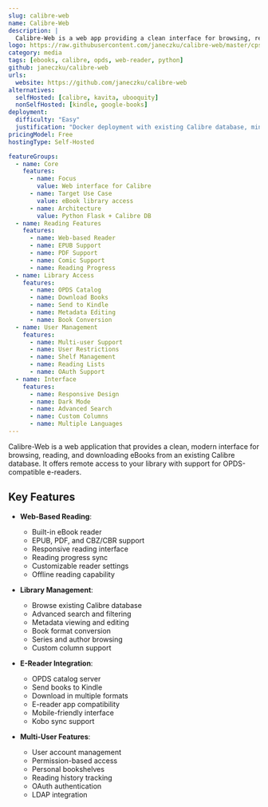 ```yaml
---
slug: calibre-web
name: Calibre-Web
description: |
  Calibre-Web is a web app providing a clean interface for browsing, reading and downloading eBooks using an existing Calibre database, with OPDS support for e-readers.
logo: https://raw.githubusercontent.com/janeczku/calibre-web/master/cps/static/favicon.ico
category: media
tags: [ebooks, calibre, opds, web-reader, python]
github: janeczku/calibre-web
urls:
  website: https://github.com/janeczku/calibre-web
alternatives:
  selfHosted: [calibre, kavita, ubooquity]
  nonSelfHosted: [kindle, google-books]
deployment:
  difficulty: "Easy"
  justification: "Docker deployment with existing Calibre database, minimal configuration needed."
pricingModel: Free
hostingType: Self-Hosted

featureGroups:
  - name: Core
    features:
      - name: Focus
        value: Web interface for Calibre
      - name: Target Use Case
        value: eBook library access
      - name: Architecture
        value: Python Flask + Calibre DB
  - name: Reading Features
    features:
      - name: Web-based Reader
      - name: EPUB Support
      - name: PDF Support
      - name: Comic Support
      - name: Reading Progress
  - name: Library Access
    features:
      - name: OPDS Catalog
      - name: Download Books
      - name: Send to Kindle
      - name: Metadata Editing
      - name: Book Conversion
  - name: User Management
    features:
      - name: Multi-user Support
      - name: User Restrictions
      - name: Shelf Management
      - name: Reading Lists
      - name: OAuth Support
  - name: Interface
    features:
      - name: Responsive Design
      - name: Dark Mode
      - name: Advanced Search
      - name: Custom Columns
      - name: Multiple Languages
---
```


Calibre-Web is a web application that provides a clean, modern interface for browsing, reading, and downloading eBooks from an existing Calibre database. It offers remote access to your library with support for OPDS-compatible e-readers.

## Key Features

- **Web-Based Reading**:

  - Built-in eBook reader
  - EPUB, PDF, and CBZ/CBR support
  - Responsive reading interface
  - Reading progress sync
  - Customizable reader settings
  - Offline reading capability

- **Library Management**:

  - Browse existing Calibre database
  - Advanced search and filtering
  - Metadata viewing and editing
  - Book format conversion
  - Series and author browsing
  - Custom column support

- **E-Reader Integration**:

  - OPDS catalog server
  - Send books to Kindle
  - Download in multiple formats
  - E-reader app compatibility
  - Mobile-friendly interface
  - Kobo sync support

- **Multi-User Features**:
  - User account management
  - Permission-based access
  - Personal bookshelves
  - Reading history tracking
  - OAuth authentication
  - LDAP integration
